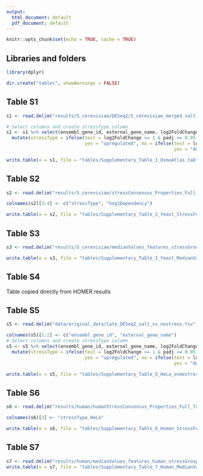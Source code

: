 ```yaml
---
output:
  html_document: default
  pdf_document: default
---
```


```r
knitr::opts_chunk$set(echo = TRUE, cache = TRUE)
```

## Libraries and folders

```r
library(dplyr)

dir.create("tables", showWarnings = FALSE)
```

## Table S1

```r
s1 <- read.delim("results/S_cerevisiae/DESeq2/S_cerevisiae_merged_salt_lfc1_p05_results.tsv", stringsAsFactors = FALSE)

# Select columns and create stressType column
s1 <- s1 %>% select(ensembl_gene_id, external_gene_name, log2FoldChange, lfcSE, padj) %>%
  mutate(stressType = ifelse(test = log2FoldChange >= 1 & padj <= 0.05, 
                             yes = "upregulated", no = ifelse(test = log2FoldChange <=- 1 & padj <= 0.05, 
                                                              yes = "downregulated", no = "unresponsive")))

write.table(x = s1, file = "tables/Supplementary_Table_1_OsmoAtlas.tab", quote = FALSE, sep = "\t", row.names = FALSE)
```


## Table S2

```r
s2 <- read.delim("results/S_cerevisiae/stressConsensus_Properties_Full_Table.tsv", stringsAsFactors = FALSE)

colnames(s2)[3:4] <- c("stressType", "hog1Dependency")

write.table(x = s2, file = "tables/Supplementary_Table_2_Yeast_StressFeatures.tab", row.names = FALSE, quote = FALSE, sep = "\t")
```


## Table S3

```r
s3 <- read.delim("results/S_cerevisiae/medianValues_features_stressGroups.tab", stringsAsFactors = FALSE)

write.table(x = s3, file = "tables/Supplementary_Table_3_Yeast_MedianValues_Wilcoxon.tab", row.names = FALSE, quote = FALSE, sep = "\t")
```

## Table S4

Table copied directly from HOMER results


## Table S5

```r
s5 <- read.delim("data/original_data/Cate_DESeq2_salt_vs_nostress.tsv", stringsAsFactors = FALSE)

colnames(s5)[1:2] <- c("ensembl_gene_id", "external_gene_name")
# Select columns and create stressType column
s5 <- s5 %>% select(ensembl_gene_id, external_gene_name, log2FoldChange, lfcSE, padj) %>%
  mutate(stressType = ifelse(test = log2FoldChange >= 1 & padj <= 0.05, 
                             yes = "upregulated", no = ifelse(test = log2FoldChange <=- 1 & padj <= 0.05, 
                                                              yes = "downregulated", no = "unresponsive")))

write.table(x = s5, file = "tables/Supplementary_Table_5_HeLa_osmostressResponsive.tab", quote = FALSE, sep = "\t", row.names = FALSE)
```

## Table S6

```r
s6 <- read.delim("results/human/humanStressConsensus_Properties_Full_Table.tsv", stringsAsFactors = FALSE)

colnames(s6)[3] <- "stressType_HeLa"

write.table(x = s6, file = "tables/Supplementary_Table_6_Human_StressFeatures.tab", row.names = FALSE, quote = FALSE, sep ="\t")
```

## Table S7

```r
s7 <- read.delim("results/human/medianValues_features_human_stressGroups.tab", stringsAsFactors = FALSE)
write.table(x = s7, file = "tables/Supplementary_Table_7_Human_MedianValues_Wilcoxon.tab", row.names = FALSE, quote = FALSE, sep = "\t")

```
